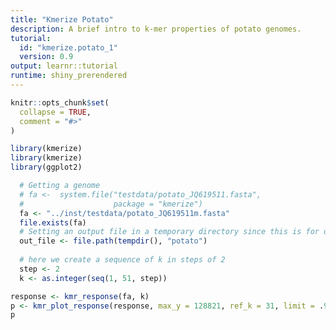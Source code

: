 ```yaml
---
title: "Kmerize Potato"
description: A brief intro to k-mer properties of potato genomes.
tutorial:
  id: "kmerize.potato_1"
  version: 0.9
output: learnr::tutorial
runtime: shiny_prerendered
---
```


```r
knitr::opts_chunk$set(
  collapse = TRUE,
  comment = "#>"
)
```

```r
library(kmerize)
library(kmerize)
library(ggplot2)
```



```r
  # Getting a genome
  # fa <-  system.file("testdata/potato_JQ619511.fasta", 
  #                    package = "kmerize")
  fa <- "../inst/testdata/potato_JQ619511m.fasta"
  file.exists(fa)
  # Setting an output file in a temporary directory since this is for demo
  out_file <- file.path(tempdir(), "potato")
  
  # here we create a sequence of k in steps of 2
  step <- 2
  k <- as.integer(seq(1, 51, step))
```

```r
response <- kmr_response(fa, k)
p <- kmr_plot_response(response, max_y = 128821, ref_k = 31, limit = .95)
p
```